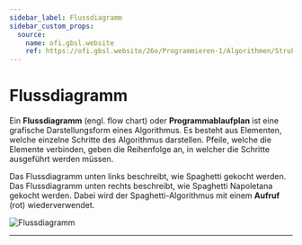 ```yaml
---
sidebar_label: Flussdiagramm
sidebar_custom_props:
  source:
    name: ofi.gbsl.website
    ref: https://ofi.gbsl.website/26e/Programmieren-1/Algorithmen/Struktogramme
---
```


# Flussdiagramm

Ein **Flussdiagramm** (engl. flow chart) oder **Programmablaufplan** ist eine grafische Darstellungsform eines Algorithmus. Es besteht aus Elementen, welche einzelne Schritte des Algorithmus darstellen. Pfeile, welche die Elemente verbinden, geben die Reihenfolge an, in welcher die Schritte ausgeführt werden müssen.

Das Flussdiagramm unten links beschreibt, wie Spaghetti gekocht werden. Das Flussdiagramm unten rechts beschreibt, wie Spaghetti Napoletana gekocht werden. Dabei wird der Spaghetti-Algorithmus mit einem **Aufruf** (rot) wiederverwendet.

![Flussdiagramm](images/flowchart-spaghetti.svg)

---
